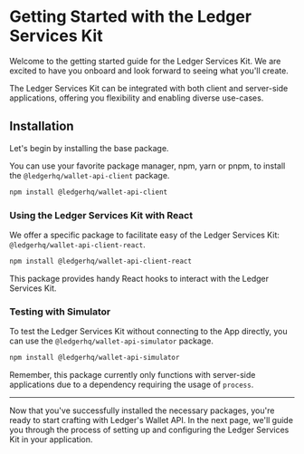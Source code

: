 
# Getting Started with the Ledger Services Kit

Welcome to the getting started guide for the Ledger Services Kit. We are excited to have you onboard and look forward to
seeing what you'll create.

The Ledger Services Kit can be integrated with both client and server-side applications, offering you flexibility and
enabling diverse use-cases.

## Installation

Let's begin by installing the base package.

You can use your favorite package manager, npm, yarn or pnpm, to install the `@ledgerhq/wallet-api-client` package.

```sh npm2yarn
npm install @ledgerhq/wallet-api-client
```

### Using the Ledger Services Kit with React

We offer a specific package to facilitate easy <Glossary word="integration"></Glossary> of the Ledger Services Kit:
`@ledgerhq/wallet-api-client-react`.

```sh npm2yarn
npm install @ledgerhq/wallet-api-client-react
```

This package provides handy React hooks to interact with the Ledger Services Kit.

### Testing with Simulator

To test the Ledger Services Kit without connecting to the <Glossary word="Ledger Live"></Glossary> App directly, you can use the
`@ledgerhq/wallet-api-simulator` package.

```sh npm2yarn
npm install @ledgerhq/wallet-api-simulator
```

Remember, this package currently only functions with server-side applications due to a dependency requiring the usage
of `process`.

---

Now that you've successfully installed the necessary packages, you're ready to start crafting with Ledger's Wallet
API. In the next page, we'll guide you through the process of setting up and configuring the Ledger Services Kit in your
application.
